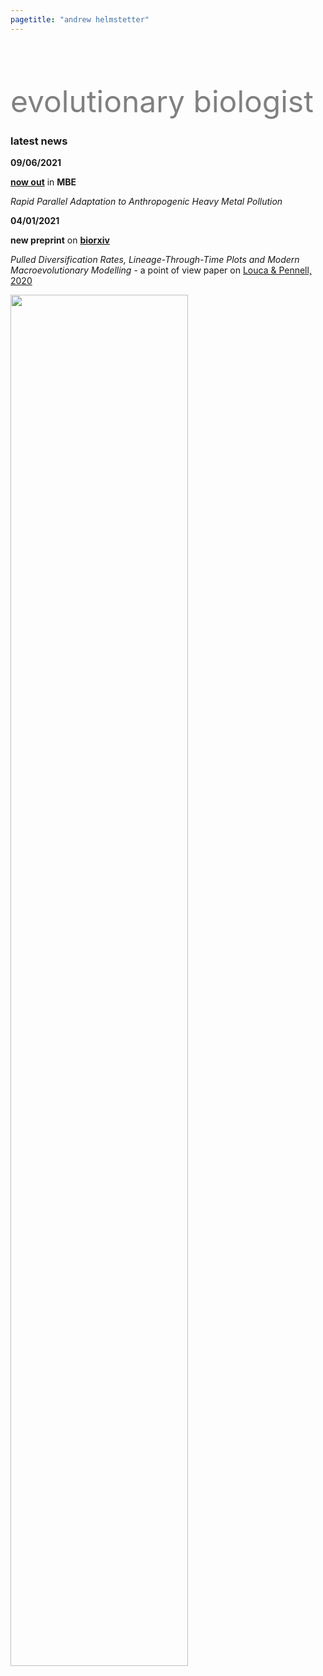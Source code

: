 ```yaml
---
pagetitle: "andrew helmstetter"
---
```


<div class="col2" style="padding-top:50px">

<font size="60" color="grey" style="LINE-HEIGHT:60px">evolutionary biologist</font>

### latest news

**09/06/2021**

__[now out](https://doi.org/10.1101/2020.08.12.248328)__ in __MBE__

*Rapid Parallel Adaptation to Anthropogenic Heavy Metal Pollution*

**04/01/2021**

__new preprint__ on __[biorxiv](https://doi.org/10.1101/2021.01.04.424672)__

*Pulled Diversification Rates, Lineage-Through-Time Plots and Modern Macroevolutionary Modelling* - a point of view paper on [Louca & Pennell, 2020](https://doi.org/10.1038/s41586-020-2176-1)

<div id="me">
![](images/me_circle3.png){width=75% style="float:center padding:100px"}
</div>

</div>
